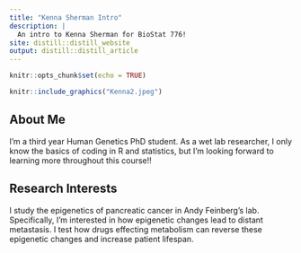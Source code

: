 ```yaml
---
title: "Kenna Sherman Intro"
description: |
  An intro to Kenna Sherman for BioStat 776!
site: distill::distill_website
output: distill::distill_article
---
```


```r
knitr::opts_chunk$set(echo = TRUE)
```


```r
knitr::include_graphics("Kenna2.jpeg")
```


## About Me

I'm a third year Human Genetics PhD student. As a wet lab researcher, I only know the basics of coding in R and statistics, but I’m looking forward to learning more throughout this course!!

## Research Interests

I study the epigenetics of pancreatic cancer in Andy Feinberg's lab. Specifically, I'm interested in how epigenetic changes lead to distant metastasis. I test how drugs effecting metabolism can reverse these epigenetic changes and increase patient lifespan.
